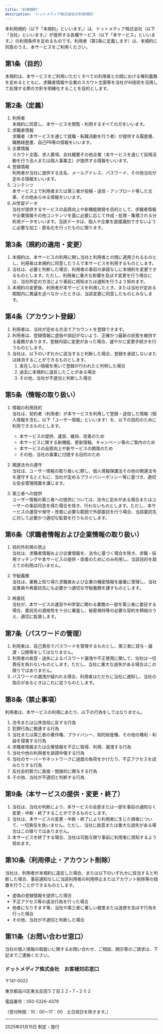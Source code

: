 ```yaml
---
title: '利用規約'
description: 'ドットメディア株式会社の利用規約'
---
```


本利用規約（以下「本規約」といいます。）は、ドットメディア株式会社（以下「当社」といいます。）が提供する各種サービス（以下「本サービス」といいます。）の利用条件を定めるものです。利用者（第2条に定義します）は、本規約に同意のうえ、本サービスをご利用ください。

## 第1条（目的）

本規約は、本サービスをご利用いただくすべての利用者との間における権利義務を定めるとともに、求職者情報や企業のスカウト文面等を当社がAI技術を活用して処理する際の方針を明確化することを目的とします。

## 第2条（定義）

1. 利用者  
    本規約に同意し、本サービスを閲覧・利用するすべての方をいいます。  
2. 求職者情報  
    求職者（本サービスを通じて就職・転職活動を行う者）が提供する履歴書、職務経歴書、自己PR等の情報をいいます。  
3. 企業情報  
    スカウト文面、求人要項、会社概要その他企業（本サービスを通じて採用活動を行う法人または個人事業主）が提供する情報をいいます。  
4. 登録情報  
    利用者が当社に提供する氏名、メールアドレス、パスワード、その他当社が定める情報をいいます。  
5. コンテンツ  
    本サービス上で利用者または第三者が投稿・送信・アップロード等した文章、その他あらゆる情報をいいます。  
6. AI学習データ  
    当社が提供するサービスの品質向上や新機能開発を目的として、求職者情報や企業情報その他コンテンツを基に必要に応じて作成・処理・集積される分析用データをいいます。当該データは、個人や企業を直接識別できないように必要な加工・匿名化を行ったものに限ります。

## 第3条（規約の適用・変更）

1. 本規約は、本サービスの利用に関し当社と利用者との間に適用されるものとし、利用者は本規約に同意したうえで本サービスを利用するものとします。  
2. 当社は、必要と判断した場合、利用者の事前の承諾なしに本規約を変更できるものとします。ただし、利用者に重大な影響を及ぼす変更を行う場合には、当社所定の方法により事前に周知または通知を行うよう努めます。  
3. 本規約の変更後、利用者が本サービスを利用したとき、または当社が定める期間内に異議を述べなかったときは、当該変更に同意したものとみなします。 

## 第4条（アカウント登録）

1. 利用者は、当社が定める方法でアカウントを登録できます。  
2. 利用者は、登録情報に虚偽や誤記がないよう、正確かつ最新の状態を維持する義務があります。登録内容に変更があった場合、速やかに変更手続きを行うものとします。  
3. 当社は、以下のいずれかに該当すると判断した場合、登録を承認しないまたは抹消することができるものとします。  
   1. 実在しない情報を用いて登録が行われたと判明した場合  
   2. 過去に本規約に違反したことがある場合  
   3. その他、当社が不適当と判断した場合

## 第5条（情報の取り扱い）

1. 情報の利用目的  
   当社は、契約者（利用者）が本サービスを利用して登録・送信した情報（個人情報を含む。以下「ユーザー情報」といいます）を、以下の目的のために利用できるものとします。  
   * 本サービスの提供、運営、維持、改善のため  
   * 本サービスに関する新機能、更新情報、キャンペーン等のご案内のため  
   * 本サービスの品質向上や新サービスの開発のため  
   * その他、当社の事業に付随する目的のため  

2. 関連法令の遵守  
   当社は、ユーザー情報の取り扱いに際し、個人情報保護法その他の関連法令を遵守するとともに、当社が定めるプライバシーポリシー等に基づき、適切な安全管理措置を講じます。  

3. 第三者への提供  
   ユーザー情報の第三者への提供については、法令に定めがある場合またはユーザーの事前同意を得た場合を除き、行わないものとします。ただし、本サービスの運営や保守・改善に必要な範囲で外部委託を行う場合、当該委託先に対して必要かつ適切な監督を行うものとします。  

## 第6条（求職者情報および企業情報の取り扱い）

1. 目的外利用の禁止  
    当社は、求職者情報および企業情報を、法令に基づく場合を除き、求職・採用マッチングや本サービスの提供・改善のためにのみ利用し、当該目的を超えての利用は行いません。  

2. 守秘義務  
    当社は、業務上知り得た求職者および企業の機密情報を厳重に管理し、当社従業員や再委託先にも必要かつ適切な守秘義務を課すものとします。  

3. 再委託  
    当社が、本サービスの運営やAI学習に関わる業務の一部を第三者に委託する場合、委託先の適格性を十分に審査し、秘密保持等の必要な契約を締結のうえ、適切に監督します。 

## 第7条（パスワードの管理）

1. 利用者は、自己責任でパスワードを管理するものとし、第三者に貸与・譲渡・公開等をしてはなりません。  
2. 利用者の故意・過失によるパスワード漏洩や不正使用に関して、当社は一切責任を負わないものとします。ただし、当社に重大な過失がある場合はこの限りではありません。  
3. パスワードの漏洩が疑われる場合、利用者はただちに当社に通知し、当社の指示があるときはこれに従うものとします。

## 第8条（禁止事項）

利用者は、本サービスの利用にあたり、以下の行為をしてはなりません。

1. 法令または公序良俗に反する行為  
2. 犯罪行為に関連する行為  
3. 当社または第三者の著作権、プライバシー、知的財産権、その他の権利・利益を侵害する行為  
4. 求職者情報または企業情報を不正に取得、利用、漏洩する行為  
5. 当社や他の利用者を誹謗中傷する行為  
6. 当社のサーバーやネットワークに過度の負荷をかけたり、不正アクセスを試みたりする行為  
7. 反社会的勢力に直接・間接的に関与する行為  
8. その他、当社が不適切と判断する行為

## 第9条（本サービスの提供・変更・終了）

1. 当社は、当社の判断により、本サービスの全部または一部を事前の通知なく変更・中断・終了することができるものとします。  
2. 当社は、本サービスの変更・中断・終了により利用者に生じた損害について、一切責任を負いません。ただし、当社に故意または重大な過失がある場合はこの限りではありません。  
3. 本サービスを終了する場合、当社は可能な限り事前に利用者に周知するよう努めます。

## 第10条（利用停止・アカウント削除）

当社は、利用者が本規約に違反した場合、または以下のいずれかに該当すると判断した場合、事前通知なしに当該利用者の利用停止またはアカウント削除等の措置を行うことができるものとします。

* 虚偽の登録情報を提供した場合  
* 不正アクセス等の違法行為を行った場合  
* 他者になりすます等、当社や第三者に著しい被害または迷惑を及ぼす行為を行った場合  
* その他、当社が不適切と判断した場合

## 第11条（お問い合わせ窓口）

当社の個人情報の取扱いに関するお問い合わせ、ご相談、開示等のご請求は、下記までご連絡ください。

<Card>
  <div className="p-4">
    <h3 className="font-bold mb-2">ドットメディア株式会社　お客様対応窓口</h3>
    <div className="space-y-2">
      <p>〒141-0022</p>
      <p>東京都品川区東五反田５丁目２２−７−２０２</p>
      <p>電話番号：050-5326-4379</p>
      <p>（受付時間：10：00〜17：00　土日祝日を除きます。）</p>
    </div>
  </div>
</Card>

---

2025年01月15日 制定・施行 